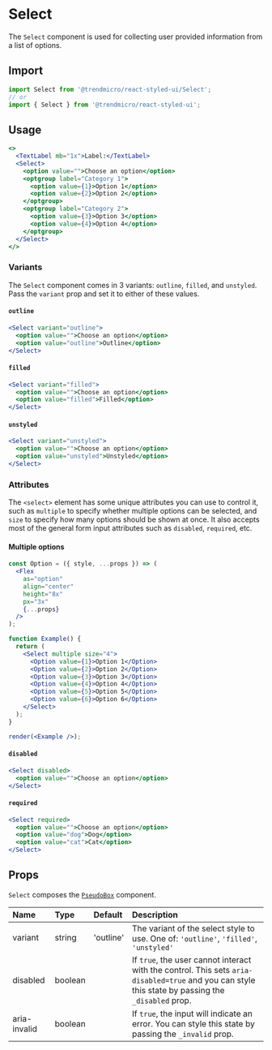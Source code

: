 # Select

The `Select` component is used for collecting user provided information from a list of options.

## Import

```js
import Select from '@trendmicro/react-styled-ui/Select';
// or
import { Select } from '@trendmicro/react-styled-ui';
```

## Usage

```jsx
<>
  <TextLabel mb="1x">Label:</TextLabel>
  <Select>
    <option value="">Choose an option</option>
    <optgroup label="Category 1">
      <option value={1}>Option 1</option>
      <option value={2}>Option 2</option>
    </optgroup>
    <optgroup label="Category 2">
      <option value={3}>Option 3</option>
      <option value={4}>Option 4</option>
    </optgroup>
  </Select>
</>
```

### Variants

The `Select` component comes in 3 variants: `outline`, `filled`, and `unstyled`. Pass the `variant` prop and set it to either of these values.

#### `outline`

```jsx
<Select variant="outline">
  <option value="">Choose an option</option>
  <option value="outline">Outline</option>
</Select>
```

#### `filled`

```jsx
<Select variant="filled">
  <option value="">Choose an option</option>
  <option value="filled">Filled</option>
</Select>
```

#### `unstyled`

```jsx
<Select variant="unstyled">
  <option value="">Choose an option</option>
  <option value="unstyled">Unstyled</option>
</Select>
```

### Attributes

The `<select>` element has some unique attributes you can use to control it, such as `multiple` to specify whether multiple options can be selected, and `size` to specify how many options should be shown at once. It also accepts most of the general form input attributes such as `disabled`, `required`, etc.

#### Multiple options

```jsx noInline
const Option = ({ style, ...props }) => (
  <Flex
    as="option"
    align="center"
    height="8x"
    px="3x"
    {...props}
  />
);

function Example() {
  return (
    <Select multiple size="4">
      <Option value={1}>Option 1</Option>
      <Option value={2}>Option 2</Option>
      <Option value={3}>Option 3</Option>
      <Option value={4}>Option 4</Option>
      <Option value={5}>Option 5</Option>
      <Option value={6}>Option 6</Option>
    </Select>
  );
}

render(<Example />);
```

#### `disabled`

```jsx
<Select disabled>
  <option value="">Choose an option</option>
</Select>
```

#### `required`

```jsx
<Select required>
  <option value="">Choose an option</option>
  <option value="dog">Dog</option>
  <option value="cat">Cat</option>
</Select>
```

## Props

`Select` composes the [`PseudoBox`](./pseudobox) component.

| Name | Type | Default | Description |
| :--- | :--- | :------ | :---------- |
| variant | string | 'outline' | The variant of the select style to use. One of: `'outline'`, `'filled'`, `'unstyled'` |
| disabled | boolean | | If `true`, the user cannot interact with the control. This sets `aria-disabled=true` and you can style this state by passing the `_disabled` prop. |
| aria-invalid | boolean | | If `true`, the input will indicate an error. You can style this state by passing the `_invalid` prop. |
